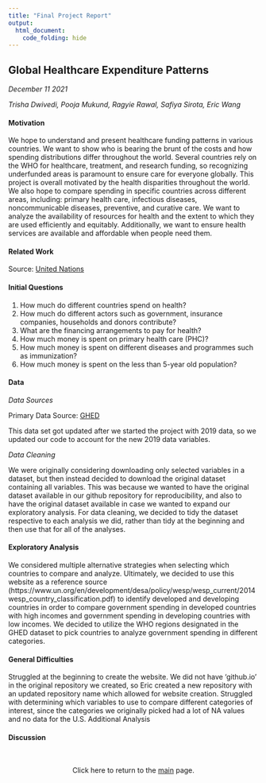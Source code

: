 ```yaml
---
title: "Final Project Report"
output: 
  html_document:
    code_folding: hide
---
```


## Global Healthcare Expenditure Patterns

*December 11 2021*

*Trisha Dwivedi, Pooja Mukund, Ragyie Rawal, Safiya Sirota, Eric Wang*

#### Motivation

We hope to understand and present healthcare funding patterns in various countries. We want to show who is bearing the brunt of the costs and how spending distributions differ throughout the world. Several countries rely on the WHO for healthcare, treatment, and research funding, so recognizing underfunded areas is paramount to ensure care for everyone globally. This project is overall motivated by the health disparities throughout the world. We also hope to compare spending in specific countries across different areas, including: primary health care, infectious diseases, noncommunicable diseases, preventive, and curative care. We want to analyze the availability of resources for health and the extent to which they are used efficiently and equitably. Additionally, we want to ensure health services are available and affordable when people need them.

#### Related Work

Source: [United Nations](https://www.un.org/en/development/desa/policy/wesp/wesp_current/2014wesp_country_classification.pdf)

#### Initial Questions 
1. How much do different countries spend on health?
2. How much do different actors such as government, insurance companies, households and donors contribute?
3. What are the financing arrangements to pay for health?
4. How much money is spent on primary health care (PHC)?
5. How much money is spent on different diseases and programmes such as immunization?
6. How much money is spent on the less than 5-year old population?

#### Data 

*Data Sources*

Primary Data Source: [GHED](https://apps.who.int/nha/database)

This data set got updated after we started the project with 2019 data, so we updated our code to account for the new 2019 data variables.

*Data Cleaning*

We were originally considering downloading only selected variables in a dataset, but then instead decided to download the original dataset containing all variables. This was because we wanted to have the original dataset available in our github repository for reproducibility, and also to have the original dataset available in case we wanted to expand our exploratory analysis. 
For data cleaning, we decided to tidy the dataset respective to each analysis we did, rather than tidy at the beginning and then use that for all of the analyses. 

#### Exploratory Analysis

We considered multiple alternative strategies when selecting which countries to compare and analyze. Ultimately, we decided to use this website as a reference source (https://www.un.org/en/development/desa/policy/wesp/wesp_current/2014wesp_country_classification.pdf) to identify developed and developing countries in order to compare government spending in developed countries with high incomes and government spending in developing countries with low incomes. We decided to utilize the WHO regions designated in the GHED dataset to pick countries to analyze government spending in different categories.

#### General Difficulties

Struggled at the beginning to create the website. We did not have ‘github.io’ in the original repository we created, so Eric created a new repository with an updated repository name which allowed for website creation.
Struggled with determining which variables to use to compare different categories of interest, since the categories we originally picked had a lot of NA values and no data for the U.S.
Additional Analysis  

#### Discussion


<br>
<center>

Click here to return to the [main](index.html) page.

